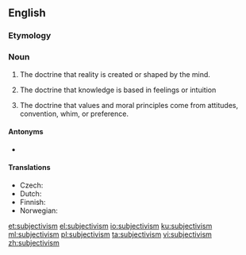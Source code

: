 ==English==
{{wikipedia}}

===Etymology===
{{suffix|subjective|ism|lang=en}}

===Noun===
{{en-noun|~}}

# {{label|en|metaphysics}} The doctrine that reality is created or shaped by the mind.
# {{label|en|epistemology}} The doctrine that knowledge is based in feelings or intuition
# {{label|en|ethics}} The doctrine that values and moral principles come from attitudes, convention, whim, or preference.

====Antonyms====
* {{l|en|objectivism}}

====Translations====
{{checktrans-top}}
* Czech: {{t-check|cs|subjektivismus|m}}
* Dutch: {{t-check|nl|subjectivisme|n}}
* Finnish: {{t+|fi|subjektivismi}} {{qualifier|in metaphysics, epistemology and ethics}}
* Norwegian: {{t-check|no|subjektivisme}}
{{trans-bottom}}

[[et:subjectivism]]
[[el:subjectivism]]
[[io:subjectivism]]
[[ku:subjectivism]]
[[ml:subjectivism]]
[[pl:subjectivism]]
[[ta:subjectivism]]
[[vi:subjectivism]]
[[zh:subjectivism]]